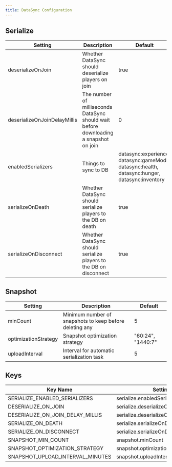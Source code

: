 ```yaml
---
title: DataSync Configuration
---
```


## Serialize

|Setting|Description|Default|
|-------|-----------|-------|
|deserializeOnJoin|Whether DataSync should deserialize players on join|true|
|deserializeOnJoinDelayMillis|The number of milliseconds DataSync should wait before downloading a snapshot on join|0|
|enabledSerializers|Things to sync to DB| datasync:experience, datasync:gameMode, datasync:health, datasync:hunger, datasync:inventory|
|serializeOnDeath|Whether DataSync should serialize players to the DB on death|true|
|serializeOnDisconnect|Whether DataSync should serialize players to the DB on disconnect|true|

## Snapshot

|Setting|Description|Default|
|-------|-----------|-------|
|minCount|Minimum number of snapshots to keep before deleting any|5|
|optimizationStrategy|Snapshot optimization strategy|"60:24", "1440:7"|
|uploadInterval|Interval for automatic serialization task|5|

## Keys

|Key Name|Setting|
|--------|-------|
|SERIALIZE_ENABLED_SERIALIZERS|serialize.enabledSerializers|
|DESERIALIZE_ON_JOIN|serialize.deserializeOnJoin|
|DESERIALIZE_ON_JOIN_DELAY_MILLIS|serialize.deserializeOnJoinDelayMillis|
|SERIALIZE_ON_DEATH|serialize.serializeOnDeath|
|SERIALIZE_ON_DISCONNECT|serialize.serializeOnDisconnect|
|SNAPSHOT_MIN_COUNT|snapshot.minCount|
|SNAPSHOT_OPTIMIZATION_STRATEGY|snapshot.optimizationStrategy|
|SNAPSHOT_UPLOAD_INTERVAL_MINUTES|snapshot.uploadInterval|
